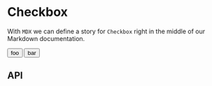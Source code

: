 
<Meta title="Core/Button.mdx" component={Button} />

# Checkbox

With `MDX` we can define a story for `Checkbox` right in the middle of our
Markdown documentation.

<Canvas>
  <Button>foo</Button>
  <Button>bar</Button>
</Canvas>

## API

<ArgsTable of={Button} />
